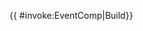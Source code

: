 <includeonly>{{ {{{subst|safesubst:}}}#invoke:EventComp|Build}}</includeonly><noinclude>
{{Documentation}}
</noinclude>